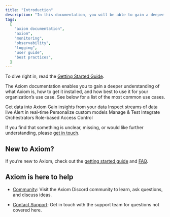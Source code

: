 ```yaml
---
title: "Introduction"
description: "In this documentation, you will be able to gain a deeper understanding of what Axiom is, how to get it installed, and how best to use it for your organization’s use-case."
tags:
  [
    "axiom documentation",
    "axiom",
    "monitoring",
    "observability",
    "logging",
    "user guide",
    "best practices",
  ]
---
```


To dive right in, read the [Getting Started Guide](/docs/getting-started-guide/getting-started).

The Axiom documentation enables you to gain a deeper understanding of what Axiom is, how to get it installed, and how best to use it for your organization’s use case. See below for a list of the most common use cases.

<CardGroup cols={2}>
  <Card
    title="Send data"
    icon="square-1"
    href="/docs/getting-started-guide/getting-started"
  >
    Get data into Axiom
  </Card>
  <Card
    title="Analyze data"
    icon="square-2"
    href="/docs/getting-started-guide/getting-started"
  >
    Gain insights from your data
  </Card>
  <Card
    title="Stream data"
    icon="square-3"
    href="/docs/getting-started-guide/getting-started"
  >
    Inspect streams of data live
  </Card>
  <Card
    title="Monitor data"
    icon="square-4"
    href="/docs/getting-started-guide/getting-started"
  >
    Alert in real-time
  </Card>
  <Card
    title="Create dashboards"
    icon="square-5"
    href="/docs/getting-started-guide/getting-started"
  >
    Personalize custom models
  </Card>
  <Card
    title="Axiom CLI"
    icon="square-6"
    href="/docs/getting-started-guide/getting-started"
  >
    Manage & Test
  </Card>
  <Card
    title="Integrations"
    icon="square-7"
    href="/docs/getting-started-guide/getting-started"
  >
    Integrate Orchestrators
  </Card>
  <Card
    title="Users & teams"
    icon="square-8"
    href="/docs/getting-started-guide/getting-started"
  >
    Role-based Access Control
  </Card>
</CardGroup>

If you find that something is unclear, missing, or would like further understanding, please [get in touch](mailto:support@axiom.co).

## New to Axiom?

If you’re new to Axiom, check out the [getting started guide](https://axiom.co/docs/getting-started-guide/getting-started) and [FAQ](/docs/get-help/faq).

## Axiom is here to help

- [Community](/discord): Visit the Axiom Discord community to learn, ask questions, and discuss ideas.

- [Contact Support](mailto:support@axiom.co): Get in touch with the support team for questions not covered here.
